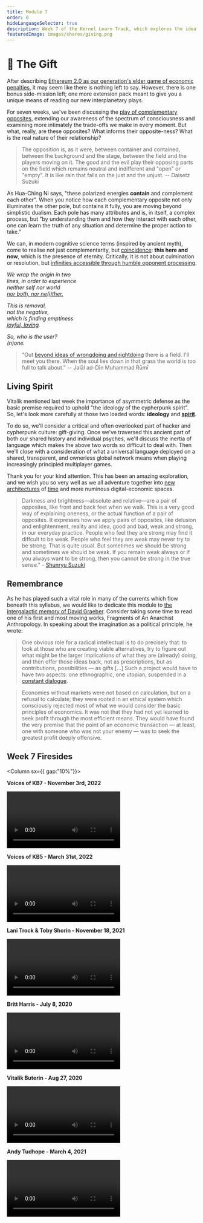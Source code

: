 ```yaml
---
title: Module 7
order: 0
hideLanguageSelector: true
description: Week 7 of the Kernel Learn Track, which explores the idea of gift-giving and its relationship to interplanetary-scale principled games played in languages which approach the perfect.
featuredImage: images/shares/giving.png
---
```


# 🎁 The Gift

After describing [Ethereum 2.0 as our generation's elder game of economic penalties](/learn/module-6/serenity/#how-does-this-fit-into-kernel), 
it may seem like there is nothing left to say. However, there is one bonus side-mission left; 
one more extension pack meant to give you a unique means of reading our new interplanetary plays.

For seven weeks, we've been discussing the [play of complementary opposites](/learn/module-0/play-of-pattern), 
extending our awareness of the spectrum of consciousness and examining more intimately the 
trade-offs we make in every moment. But what, really, are these opposites? What informs their 
opposite-ness? What is the real nature of their relationship?

> The opposition is, as it were, between container and contained, between the background and the stage, between the field and the players moving on it. The good and the evil play their opposing parts on the field which remains neutral and indifferent and "open" or "empty". It is like rain that falls on the just and the unjust. -- Daisetz Suzuki

As Hua-Ching Ni says, "these polarized energies **contain** and complement each other". When you notice how each complementary opposite not only illuminates the other pole, but contains it fully, you are moving beyond simplistic dualism. Each pole has many attributes and is, in itself, a complex process, but "by understanding them and how they interact with each other, one can learn the truth of any situation and determine the proper action to take."

We can, in modern cognitive science terms (inspired by ancient myth), come to realise not just complementarity, but [coincidence](https://youtu.be/IZ-tHaHfB8A?t=5280): **this here and now**, which is the presence of eternity. Critically, it is not about culmination or resolution, but [infinities accessible through humble opponent processing](https://youtu.be/IZ-tHaHfB8A?t=5649).

<InfoBlock>

_We wrap the origin in two_  
_lines, in order to experience_  
_neither self nor world_  
[_nor both, nor ne(i)ther._](/learn/module-metta/relating-kernel/#the-logic-lyrical)  
  
_This is removal,_  
_not the negative,_  
_which is finding emptiness_  
_[joyful, loving](https://jackkornfield.com/heart-wisdom-ep-68-path-of-joy/)._  
  
_So, who is the user?_  
_(n)one._  

</InfoBlock>

> “Out [beyond ideas of wrongdoing and rightdoing](https://www.youtube.com/watch?v=-66_0MuykH4&t=2542s) there is a field. I'll meet you there. When the soul lies down in that grass the world is too full to talk about.” -- Jalāl ad-Dīn Muhammad Rūmī

## Living Spirit

Vitalik mentioned last week the importance of asymmetric defense as the basic premise required to uphold "the ideology of the cypherpunk spirit". So, let's look more carefully at those two loaded words: **ideology** and [**spirit**](https://www.youtube.com/watch?v=fInPXzx48jE).

To do so, we'll consider a critical and often overlooked part of hacker and cypherpunk culture: gift-giving. Once we've traversed this ancient part of both our shared history and individual psyches, we'll discuss the inertia of language which makes the above two words so difficult to deal with. Then we'll close with a consideration of what a universal language deployed on a shared, transparent, and ownerless global network means when playing increasingly principled multiplayer games.

Thank you for your kind attention. This has been an amazing exploration, and we wish you so 
very well as we all adventure together into [new architectures](/learn/module-4/the-garden/#shared-realities) 
of [time](/learn/module-3/time/) and more numinous digital-economic spaces. 

> Darkness and brightness—absolute and relative—are a pair of opposites, like front and back feet when we walk. This is a very good way of explaining oneness, or the actual function of a pair of opposites. It expresses how we apply pairs of opposites, like delusion and enlightenment, reality and idea, good and bad, weak and strong, in our everyday practice. People who feel they are strong may find it diffcult to be weak. People who feel they are weak may never try to be strong. That is quite usual. But sometimes we should be strong and sometimes we should be weak. If you remain weak always or if you always want to be strong, then you cannot be strong in the true sense." - [Shunryu Suzuki](https://terebess.hu/zen/mesterek/Branching-Streams.pdf)

## Remembrance

As he has played such a vital role in many of the currents which flow beneath this syllabus, 
we would like to dedicate this module to [the intergalactic memory of David Graeber](/conversation/hospitality/). Consider taking some time to read one of his first and most moving works, <Link to="https://abahlali.org/files/Graeber.pdf">Fragments of An Anarchist Anthropology</Link>. In speaking about the imagination as a political principle, he wrote:

> One obvious role for a radical intellectual is to do precisely that: to look at those who are creating viable alternatives, try to figure out what might be the larger implications of what they are (already) doing, and then offer those ideas back, not as prescriptions, but as contributions, possibilities — as gifts [...] Such a project would have to have two aspects: one ethnographic, one utopian, suspended in a [constant dialogue](/learn/module-0/conversation/#old-gifts-anew).

> Economies without markets were not based on calculation, but on a refusal to calculate; they were rooted in an ethical system which consciously rejected most of what we would consider the basic principles of economics. It was not that they had not yet learned to seek profit through the most efficient means. They would have found the very premise that the point of an economic transaction — at least, one with someone who was not your enemy — was to seek the <Link to="https://www.brainpickings.org/2014/07/07/buddhist-economics-schumacher/">greatest profit deeply offensive</Link>. 

## Week 7 Firesides

<Column sx={{ gap:"10%"}}>

<Box>

**Voices of KB7 - November 3rd, 2022**

<Video src="https://www.youtube-nocookie.com/embed/Pt3JPvV8fY0" />

</Box>

<Box>

**Voices of KB5 - March 31st, 2022**

<Video src="https://www.youtube-nocookie.com/embed/OJ0FqnQ8VZw?start=172" />

</Box>

<Box>

**Lani Trock & Toby Shorin - November 18, 2021**

<Video src="https://www.youtube-nocookie.com/embed/Bhda03-YOjk?start=268" />

</Box>

<Box>

**Britt Harris - July 8, 2020**

<Video src="https://www.youtube-nocookie.com/embed/wVDD2RWlr-8" />

</Box>

<Box>

**Vitalik Buterin - Aug 27, 2020**

<Video src="https://www.youtube-nocookie.com/embed/6u1xZqOe5pE?start=276" />

</Box>

<Box>

**Andy Tudhope - March 4, 2021**

<Video src="https://www.youtube-nocookie.com/embed/XHCv7e4NRAM?start=220" />

</Box>

</Column>
